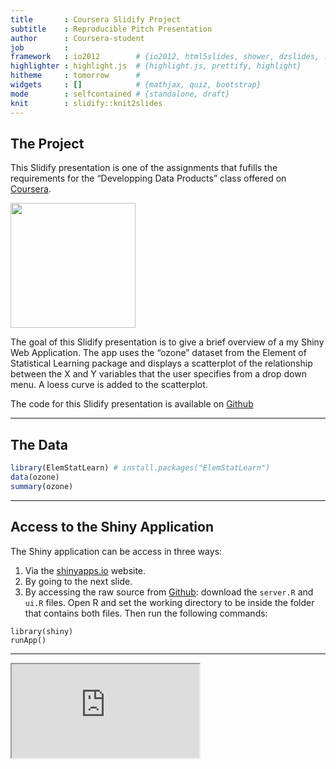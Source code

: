 ```yaml
---
title       : Coursera Slidify Project
subtitle    : Reproducible Pitch Presentation
author      : Coursera-student
job         : 
framework   : io2012        # {io2012, html5slides, shower, dzslides, ...}
highlighter : highlight.js  # {highlight.js, prettify, highlight}
hitheme     : tomorrow      # 
widgets     : []            # {mathjax, quiz, bootstrap}
mode        : selfcontained # {standalone, draft}
knit        : slidify::knit2slides
---
```


## The Project

This Slidify presentation is one of the assignments that fufills the requirements for the "Developping Data Products" class offered on [Coursera](https://www.coursera.org/course/devdataprod).

<img class ='center'src='./image/DevelopingDataProducts.jpg' height=200px/>

The goal of this Slidify presentation is to give a brief overview of a my Shiny Web Application. The app uses the "ozone" dataset from the Element of Statistical Learning package and displays a scatterplot of the relationship between the X and Y variables that the user specifies from a drop down menu. A loess curve is added to the scatterplot. 


The code for this Slidify presentation is available on [Github](https://github.com/coursera-student/coursera_slidify)


---

## The Data

```r
library(ElemStatLearn) # install.packages("ElemStatLearn")
data(ozone)
summary(ozone)
```

---

## Access to the Shiny Application

The Shiny application can be access in three ways:

1. Via the [shinyapps.io](https://coursera-student.shinyapps.io/coursera-shiny/) website.
2. By going to the next slide.
3. By accessing the raw source from [Github](https://github.com/coursera-student/coursera-shiny): download the `server.R` and `ui.R` files. Open R and set the working directory to be inside the folder that contains both files. Then run the following commands:

```
library(shiny)
runApp()
``` 


---


<iframe src=http://coursera-student.shinyapps.io/coursera-shiny></iframe>
